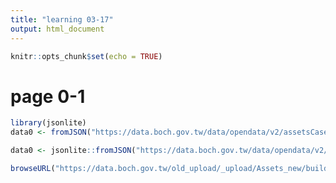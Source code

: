 ```yaml
---
title: "learning 03-17"
output: html_document
---
```


```r
knitr::opts_chunk$set(echo = TRUE)
```

# page 0-1

```r
library(jsonlite)
data0 <- fromJSON("https://data.boch.gov.tw/data/opendata/v2/assetsCase/1.1.json")
```

```r
data0 <- jsonlite::fromJSON("https://data.boch.gov.tw/data/opendata/v2/assetsCase/1.1.json")
```

```r
browseURL("https://data.boch.gov.tw/old_upload/_upload/Assets_new/building/487/photo/嘉義仁武宮.jpg")
```

